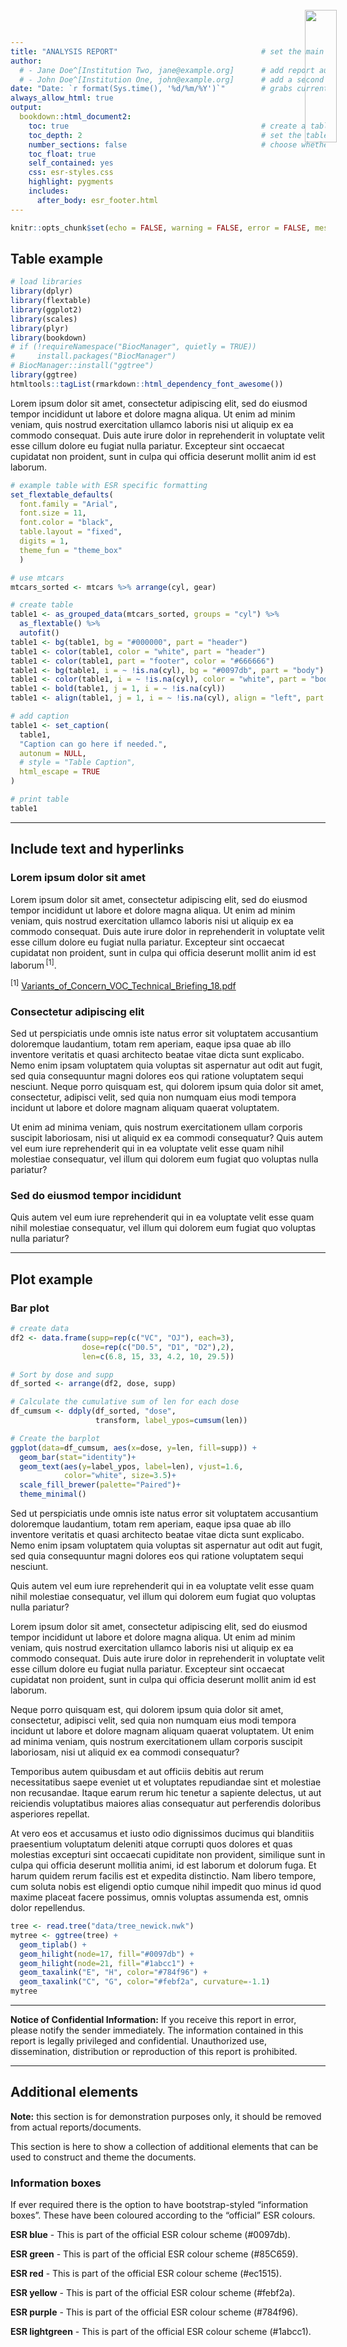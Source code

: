 ```yaml
---
title: "ANALYSIS REPORT"                                # set the main report title
author:
  # - Jane Doe^[Institution Two, jane@example.org]      # add report authors (uncomment if using)
  # - John Doe^[Institution One, john@example.org]      # add a second report author (uncomment if using)
date: "Date: `r format(Sys.time(), '%d/%m/%Y')`"        # grabs current date
always_allow_html: true
output:
  bookdown::html_document2:
    toc: true                                           # create a table of contents
    toc_depth: 2                                        # set the table of contents depth
    number_sections: false                              # choose whether or not to number sections
    toc_float: true
    self_contained: yes
    css: esr-styles.css
    highlight: pygments
    includes:
      after_body: esr_footer.html
---
```


<img src="./images/ESR_logo.svg" style="position:absolute;top:19px;right:40px;width:23%;" />

```r
knitr::opts_chunk$set(echo = FALSE, warning = FALSE, error = FALSE, message = FALSE)
```

## Table example

```r
# load libraries
library(dplyr)
library(flextable)
library(ggplot2)
library(scales)
library(plyr)
library(bookdown)
# if (!requireNamespace("BiocManager", quietly = TRUE))
#     install.packages("BiocManager")
# BiocManager::install("ggtree")
library(ggtree)
htmltools::tagList(rmarkdown::html_dependency_font_awesome())
```

Lorem ipsum dolor sit amet, consectetur adipiscing elit, sed do eiusmod tempor incididunt ut labore et dolore magna aliqua. Ut enim ad minim veniam, quis nostrud exercitation ullamco laboris nisi ut aliquip ex ea commodo consequat. Duis aute irure dolor in reprehenderit in voluptate velit esse cillum dolore eu fugiat nulla pariatur. Excepteur sint occaecat cupidatat non proident, sunt in culpa qui officia deserunt mollit anim id est laborum.

```r
# example table with ESR specific formatting
set_flextable_defaults(
  font.family = "Arial", 
  font.size = 11,
  font.color = "black",
  table.layout = "fixed",
  digits = 1,
  theme_fun = "theme_box"
  )

# use mtcars
mtcars_sorted <- mtcars %>% arrange(cyl, gear)

# create table
table1 <- as_grouped_data(mtcars_sorted, groups = "cyl") %>% 
  as_flextable() %>% 
  autofit()
table1 <- bg(table1, bg = "#000000", part = "header")
table1 <- color(table1, color = "white", part = "header")
table1 <- color(table1, part = "footer", color = "#666666")
table1 <- bg(table1, i = ~ !is.na(cyl), bg = "#0097db", part = "body")
table1 <- color(table1, i = ~ !is.na(cyl), color = "white", part = "body")
table1 <- bold(table1, j = 1, i = ~ !is.na(cyl))
table1 <- align(table1, j = 1, i = ~ !is.na(cyl), align = "left", part = "body")

# add caption
table1 <- set_caption(
  table1,
  "Caption can go here if needed.",
  autonum = NULL,
  # style = "Table Caption",
  html_escape = TRUE
)

# print table
table1
```

-----

## Include text and hyperlinks

### Lorem ipsum dolor sit amet

Lorem ipsum dolor sit amet, consectetur adipiscing elit, sed do eiusmod tempor incididunt ut labore et dolore magna aliqua. Ut enim ad minim veniam, quis nostrud exercitation ullamco laboris nisi ut aliquip ex ea commodo consequat. Duis aute irure dolor in reprehenderit in voluptate velit esse cillum dolore eu fugiat nulla pariatur. Excepteur sint occaecat cupidatat non proident, sunt in culpa qui officia deserunt mollit anim id est laborum <sup>[1]</sup>.  

<sup>[1]</sup> [Variants_of_Concern_VOC_Technical_Briefing_18.pdf](https://assets.publishing.service.gov.uk/government/uploads/system/uploads/attachment_data/file/1001358/Variants_of_Concern_VOC_Technical_Briefing_18.pdf)

### Consectetur adipiscing elit

Sed ut perspiciatis unde omnis iste natus error sit voluptatem accusantium doloremque laudantium, totam rem aperiam, eaque ipsa quae ab illo inventore veritatis et quasi architecto beatae vitae dicta sunt explicabo. Nemo enim ipsam voluptatem quia voluptas sit aspernatur aut odit aut fugit, sed quia consequuntur magni dolores eos qui ratione voluptatem sequi nesciunt. Neque porro quisquam est, qui dolorem ipsum quia dolor sit amet, consectetur, adipisci velit, sed quia non numquam eius modi tempora incidunt ut labore et dolore magnam aliquam quaerat voluptatem.

Ut enim ad minima veniam, quis nostrum exercitationem ullam corporis suscipit laboriosam, nisi ut aliquid ex ea commodi consequatur? Quis autem vel eum iure reprehenderit qui in ea voluptate velit esse quam nihil molestiae consequatur, vel illum qui dolorem eum fugiat quo voluptas nulla pariatur? 

### Sed do eiusmod tempor incididunt

Quis autem vel eum iure reprehenderit qui in ea voluptate velit esse quam nihil molestiae consequatur, vel illum qui dolorem eum fugiat quo voluptas nulla pariatur?

----- 

## Plot example

### Bar plot

```r
# create data
df2 <- data.frame(supp=rep(c("VC", "OJ"), each=3),
                dose=rep(c("D0.5", "D1", "D2"),2),
                len=c(6.8, 15, 33, 4.2, 10, 29.5))

# Sort by dose and supp
df_sorted <- arrange(df2, dose, supp)

# Calculate the cumulative sum of len for each dose
df_cumsum <- ddply(df_sorted, "dose",
                   transform, label_ypos=cumsum(len))

# Create the barplot
ggplot(data=df_cumsum, aes(x=dose, y=len, fill=supp)) +
  geom_bar(stat="identity")+
  geom_text(aes(y=label_ypos, label=len), vjust=1.6, 
            color="white", size=3.5)+
  scale_fill_brewer(palette="Paired")+
  theme_minimal()
```

Sed ut perspiciatis unde omnis iste natus error sit voluptatem accusantium doloremque laudantium, totam rem aperiam, eaque ipsa quae ab illo inventore veritatis et quasi architecto beatae vitae dicta sunt explicabo. Nemo enim ipsam voluptatem quia voluptas sit aspernatur aut odit aut fugit, sed quia consequuntur magni dolores eos qui ratione voluptatem sequi nesciunt.    

Quis autem vel eum iure reprehenderit qui in ea voluptate velit esse quam nihil molestiae consequatur, vel illum qui dolorem eum fugiat quo voluptas nulla pariatur?  

Lorem ipsum dolor sit amet, consectetur adipiscing elit, sed do eiusmod tempor incididunt ut labore et dolore magna aliqua. Ut enim ad minim veniam, quis nostrud exercitation ullamco laboris nisi ut aliquip ex ea commodo consequat. Duis aute irure dolor in reprehenderit in voluptate velit esse cillum dolore eu fugiat nulla pariatur. Excepteur sint occaecat cupidatat non proident, sunt in culpa qui officia deserunt mollit anim id est laborum. 

Neque porro quisquam est, qui dolorem ipsum quia dolor sit amet, consectetur, adipisci velit, sed quia non numquam eius modi tempora incidunt ut labore et dolore magnam aliquam quaerat voluptatem. Ut enim ad minima veniam, quis nostrum exercitationem ullam corporis suscipit laboriosam, nisi ut aliquid ex ea commodi consequatur?  

Temporibus autem quibusdam et aut officiis debitis aut rerum necessitatibus saepe eveniet ut et voluptates repudiandae sint et molestiae non recusandae. Itaque earum rerum hic tenetur a sapiente delectus, ut aut reiciendis voluptatibus maiores alias consequatur aut perferendis doloribus asperiores repellat.

At vero eos et accusamus et iusto odio dignissimos ducimus qui blanditiis praesentium voluptatum deleniti atque corrupti quos dolores et quas molestias excepturi sint occaecati cupiditate non provident, similique sunt in culpa qui officia deserunt mollitia animi, id est laborum et dolorum fuga. Et harum quidem rerum facilis est et expedita distinctio. Nam libero tempore, cum soluta nobis est eligendi optio cumque nihil impedit quo minus id quod maxime placeat facere possimus, omnis voluptas assumenda est, omnis dolor repellendus. 

```r
tree <- read.tree("data/tree_newick.nwk")
mytree <- ggtree(tree) + 
  geom_tiplab() + 
  geom_hilight(node=17, fill="#0097db") + 
  geom_hilight(node=21, fill="#1abcc1") +
  geom_taxalink("E", "H", color="#784f96") +
  geom_taxalink("C", "G", color="#febf2a", curvature=-1.1)
mytree
```

-----

**Notice of Confidential Information:**
If you receive this report in error, please notify the sender immediately. The information contained in this report is legally privileged and confidential. Unauthorized use, dissemination, distribution or reproduction of this report is prohibited.

-----

## Additional elements

**Note:** this section is for demonstration purposes only, it should be removed from actual reports/documents.

This section is here to show a collection of additional elements that can be used to construct and theme the documents.

### Information boxes

If ever required there is the option to have bootstrap-styled "information boxes". These have been coloured according to the "official" ESR colours.

<div class="alert alert-custom-blue">
  <strong>ESR blue</strong> - This is part of the official ESR colour scheme (#0097db).
</div>

<div class="alert alert-custom-green">
  <strong>ESR green</strong> - This is part of the official ESR colour scheme (#85C659).
</div>

<div class="alert alert-custom-red">
  <strong>ESR red</strong> - This is part of the official ESR colour scheme (#ec1515).
</div>

<div class="alert alert-custom-yellow">
  <strong>ESR yellow</strong> - This is part of the official ESR colour scheme (#febf2a).
</div>

<div class="alert alert-custom-purple">
  <strong>ESR purple</strong> - This is part of the official ESR colour scheme (#784f96).
</div>

<div class="alert alert-custom-lightgreen">
  <strong>ESR lightgreen</strong> - This is part of the official ESR colour scheme (#1abcc1).
</div>